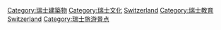 {{GeoGroupTemplate}}{{Commons cat|Museums in Switzerland}}

[[Category:瑞士建築物|Category:瑞士建築物]]
[[Category:瑞士文化|Category:瑞士文化]]
[[Category:各國博物館|Switzerland]]
[[Category:瑞士教育|Category:瑞士教育]]
[[Category:歐洲博物館|Switzerland]]
[[Category:瑞士旅游景点|Category:瑞士旅游景点]]
